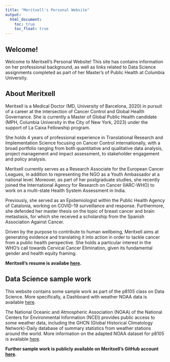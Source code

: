 ```yaml
---
title: "Meritxell's Personal Website"
output: 
  html_document:
    toc: true
    toc_float: true
---
```


## Welcome!

Welcome to Meritxell's Personal Website! This site has contains information on her professional background, as well as links related to Data Science assignments completed as part of her Master's of Public Health at Columbia University.


## About Meritxell

Meritxell is a Medical Doctor (MD, University of Barcelona, 2020) in pursuit of a career at the intersection of Cancer Control and Global Health Governance. She is currently a Master of Global Public Health candidate (MPH, Columbia University in the City of New York, 2023) under the support of La Caixa Fellowship program. 
 
She holds 4 years of professional experience in Translational Research and Implementation Science focusing on Cancer Control internationally, with a broad portfolio ranging from both quantitative and qualitative data analysis, project management and impact assessment, to stakeholder engagement and policy analysis.

Meritxell currently serves as a Research Associate for the European Cancer Leagues, in addition to representing the NGO as a Youth Ambassador at a national level. Moreover, as part of her postgraduate studies, she recently joined the International Agency for Research on Cancer (IARC-WHO) to work on a multi-state Health System Assessment in India.

Previously, she served as an Epidemiologist within the Public Health Agency of Catalonia, working on COVID-19 surveillance and response. Furthermore, she defended her master thesis on the topic of breast cancer and brain metastasis, for which she received a scholarship from the Spanish Association Against Cancer. 
 
Driven by the purpose to contribute to human wellbeing, Meritxell aims at generating evidence and translating it into action in order to tackle cancer from a public health perspective. She holds a particular interest in the WHO’s call towards Cervical Cancer Elimination, given its fundamental gender and health equity framing.

**Meritxell's resume is availabe [here](about.html).**

## Data Science sample work

This website contains some sample work as part of the p8105 class on Data Science. More specifically, a Dashboard with weather NOAA data is available [here](dashboard.html).

The National Oceanic and Atmospheric Association (NOAA) of the National Centers for Environmental Information (NCEI) provides public access to some weather data, including the GHCN (Global Historical Climatology Network)-Daily database of summary statistics from weather stations around the world. More information on the adapted NOAA dataset for p8105 is available [here](https://p8105.com/dataset_noaa.html).

**Further sample work is publicly available on Meritxell's GitHub account [here](https://github.com/mm5951).**
